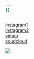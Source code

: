 ```yaml
---
{}
---
```

[instagram1](https://www.instagram.com/lenahiriartborde/)\
[instagram2](https://www.instagram.com/ophrysbourdon/)\
[vimeo](https://vimeo.com/lenahiriartborde)\
[soudcloud](https://soundcloud.com/lena-hiriartborde)

![](src/assets/images/home/home-lena.gif)
